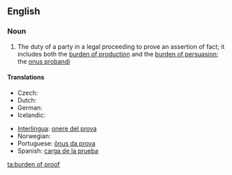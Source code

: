 ==English==
{{wikipedia}}

===Noun===
{{en-noun|sg=[[burden]] [[of]] [[proof]]|burdens of proof}}

# {{legal}} The duty of a party in a legal proceeding to prove an assertion of fact; it includes both the [[burden of production]] and the [[burden of persuasion]]; the [[onus probandi]]

====Translations====
{{trans-top|duty of a party in a legal proceeding}}
* Czech: {{t-|cs|důkazní břemeno|n}}
* Dutch: {{t+|nl|last|m}}
* German: {{t-|de|Beweislast|f}}
* Icelandic: {{t-|is|sönnunarbyrði|f}}
{{trans-mid}}
* [[Interlingua]]: [[onere del prova]]
* Norwegian: {{t|no|bevisbyrde|m}}
* Portuguese: [[ônus da prova]] {{m}}
* Spanish: [[carga de la prueba]] {{f}}
{{trans-bottom}}

[[ta:burden of proof]]